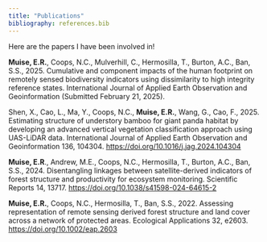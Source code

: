 ```yaml
---
title: "Publications"
bibliography: references.bib
---
```


Here are the papers I have been involved in!

**Muise, E.R.**, Coops, N.C., Mulverhill, C., Hermosilla, T., Burton, A.C., Ban, S.S., 2025. Cumulative and component impacts of the human footprint on remotely sensed biodiversity indicators using dissimilarity to high integrity reference states. International Journal of Applied Earth Observation and Geoinformation (Submitted February 21, 2025).

Shen, X., Cao, L., Ma, Y., Coops, N.C., **Muise, E.R.**, Wang, G., Cao, F., 2025. Estimating structure of understory bamboo for giant panda habitat by developing an advanced vertical vegetation classification approach using UAS-LiDAR data. International Journal of Applied Earth Observation and Geoinformation 136, 104304. <https://doi.org/10.1016/j.jag.2024.104304>

**Muise, E.R**., Andrew, M.E., Coops, N.C., Hermosilla, T., Burton, A.C., Ban, S.S., 2024. Disentangling linkages between satellite-derived indicators of forest structure and productivity for ecosystem monitoring. Scientific Reports 14, 13717. <https://doi.org/10.1038/s41598-024-64615-2>

**Muise, E.R.**, Coops, N.C., Hermosilla, T., Ban, S.S., 2022. Assessing representation of remote sensing derived forest structure and land cover across a network of protected areas. Ecological Applications 32, e2603. <https://doi.org/10.1002/eap.2603>
